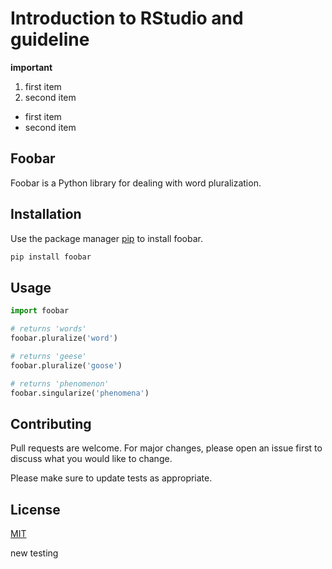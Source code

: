 # Introduction to RStudio and guideline

**important**

1.  first item
2.  second item

-   first item
-   second item

## Foobar

Foobar is a Python library for dealing with word pluralization.

## Installation

Use the package manager [pip](https://pip.pypa.io/en/stable/) to install foobar.

``` bash
pip install foobar
```

## Usage

``` python
import foobar

# returns 'words'
foobar.pluralize('word')

# returns 'geese'
foobar.pluralize('goose')

# returns 'phenomenon'
foobar.singularize('phenomena')
```

## Contributing

Pull requests are welcome. For major changes, please open an issue first to discuss what you would like to change.

Please make sure to update tests as appropriate.

## License

[MIT](https://choosealicense.com/licenses/mit/)

new testing
